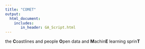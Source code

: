 ```yaml
---
title: "COMET"
output: 
  html_document:
    includes:
       in_header: GA_Script.html
---
```


the **C**oastlines and people **O**pen data and **M**achin**E** learning sprin**T** 